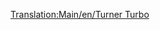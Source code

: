 [[Translation:Main/en/Turner Turbo]]{{en/-}}{{hu/Navbox Mozdonyok}}
{{hu/Vonatok|Name=Turner Turbo
|Image=[[File:en/Turnerturbo.png]]
|Cost=£41,014 ($82.028)
|Speed=160 km/h (100 mph)
|Weight=190 t
|Power=3,500 LE (2,611 kW)
|Annual=£3,122 ($6.244)
|Designed=1977
|Lifespan=22 
|Capacity=N/A
|Leírás=
|Valósság=A Turner Turbo a [http://www.wikipedia.org/wiki/Turbo_(train)  UAC Turbo-Train]-re alapul.

A gázturbinás mozdonyok jellemzőiről összefoglalót olvashatsz a [http://hu.wikipedia.org/wiki/Gázturbinás_mozdony Wikipédián]).
}}
